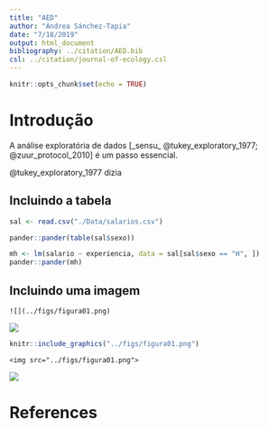 ```yaml
---
title: "AED"
author: "Andrea Sánchez-Tapia"
date: "7/18/2019"
output: html_document
bibliography: ../citation/AED.bib
csl: ../citation/journal-of-ecology.csl
---
```


```r
knitr::opts_chunk$set(echo = TRUE)
```


# Introdução

A análise exploratória de dados [_sensu_ @tukey_exploratory_1977; @zuur_protocol_2010] é um passo essencial. 

@tukey_exploratory_1977 dizia


## Incluindo a tabela

```r
sal <- read.csv("./Data/salarios.csv")

pander::pander(table(sal$sexo))
```


```r
mh <- lm(salario ~ experiencia, data = sal[sal$sexo == "H", ])
pander::pander(mh)
```

## Incluindo uma imagem


`![](../figs/figura01.png)`

![](../figs/figura01.png)


```r
knitr::include_graphics("../figs/figura01.png")
```

`<img src="../figs/figura01.png">`

<img src="../figs/figura01.png">

# References
